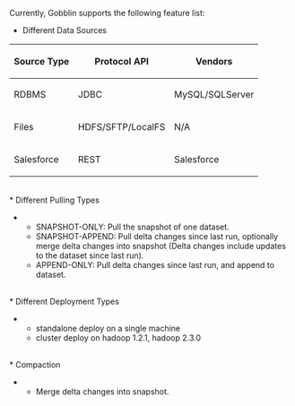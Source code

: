 Currently, Gobblin supports the following feature list:


* Different Data Sources
{|
!Source Type 
!Protocol API
!Vendors
|- valign="middle"
|RDBMS
|JDBC
|MySQL/SQLServer
|-valign="middle"
|Files
|HDFS/SFTP/LocalFS
|N/A
|-
|Salesforce
|REST
|Salesforce
|}
<BR>
* Different Pulling Types
** SNAPSHOT-ONLY: Pull the snapshot of one dataset.
** SNAPSHOT-APPEND: Pull delta changes since last run, optionally merge delta changes into snapshot (Delta changes include updates to the dataset since last run).
** APPEND-ONLY: Pull delta changes since last run, and append to dataset.
<BR>
* Different Deployment Types
** standalone deploy on a single machine
** cluster deploy on hadoop 1.2.1, hadoop 2.3.0
<BR>
* Compaction
**Merge delta changes into snapshot.